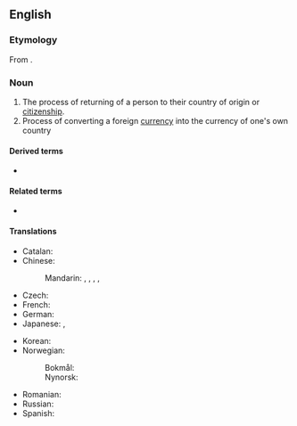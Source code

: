 ==English==
{{wikipedia}}

===Etymology===
From {{etyl|LL.|en}} {{m|la|repatrio||to restore someone to their homeland}}.

===Noun===
{{en-noun|~}}

# The process of returning of a person to their country of origin or [[citizenship]].
# Process of converting a foreign [[currency]] into the currency of one's own country

====Derived terms====
* {{l|en|patriation}}

====Related terms====
* {{l|en|repatriate}}

====Translations====
{{trans-top|the process of returning of a person to their country of origin}}
* Catalan: {{t|ca|repatriació|f}}
* Chinese:
*: Mandarin: {{t|cmn|遣送回國|sc=Hani}}, {{t|cmn|遣送回国|tr=qiǎnsònghuíguó|sc=Hani}}, {{t+|cmn|歸國|sc=Hani}}, {{t+|cmn|归国|tr=guīguó|sc=Hani}}, {{t+|cmn|遣返|tr=qiǎnfǎn|sc=Hani}}
* Czech: {{t|cs|repatriace|f}}
* French: {{t+|fr|rapatriement|m}}
* German: {{t+|de|Repatriierung|f}}
* Japanese: {{t+|ja|帰還|tr=きかん, kikan|sc=Jpan}}, {{t|ja|送還|tr=そうかん, sōkan|sc=Jpan}}
{{trans-mid}}
* Korean: {{t-needed|ko}}
* Norwegian:
*: Bokmål: {{t|nb|hjemsendelse|m}}
*: Nynorsk: {{t|nn|heimsending|f}}
* Romanian: {{t+|ro|repatriere}}
* Russian: {{t+|ru|репатриа́ция|f}}
* Spanish: {{t|es|repatriación|f}}
{{trans-bottom}}